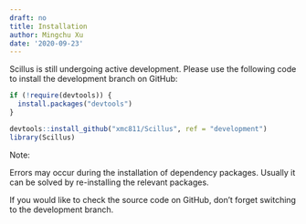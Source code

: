 ```yaml
---
draft: no
title: Installation
author: Mingchu Xu
date: '2020-09-23'
---
```


Scillus is still undergoing active development. Please use the following code to install the development branch on GitHub:

```r
if (!require(devtools)) {
  install.packages("devtools")
}

devtools::install_github("xmc811/Scillus", ref = "development")
library(Scillus)
```

Note:

Errors may occur during the installation of dependency packages. Usually it can be solved by re-installing the relevant packages.

If you would like to check the source code on GitHub, don't forget switching to the development branch.